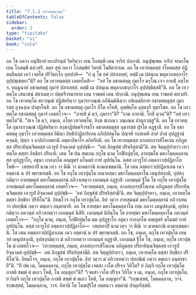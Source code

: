 ```yaml
---
title: "7.1.2 เทวทตฺตวตฺถุ"
tableOfContents: false
sidebar:
  order: 2
type: "tipitaka"
basket: "vi"
book: "cula"
---
```



<DynamicBreadcrumb />

<Division number="333" book="cula">

<Paragraph number="1502" book="cula">
อถ โข ภควา อนุปิยายํ ยถาภิรนฺตํ วิหริตฺวา เยน โกสมฺพี เตน จาริกํ ปกฺกามิ. อนุปุพฺเพน จาริกํ จรมาโน เยน โกสมฺพี ตทวสริ. ตตฺร สุทํ ภควา โกสมฺพิยํ วิหรติ โฆสิตาราเม. อถ โข เทวทตฺตสฺส รโหคตสฺส ปฏิสลฺลีนสฺส เอวํ เจตโส ปริวิตกฺโก อุทปาทิ—  “กํ นุ โข อหํ ปสาเทยฺยํ, ยสฺมิํ เม ปสนฺเน พหุลาภสกฺกาโร อุปฺปชฺเชยฺยา”ติ? อถ โข เทวทตฺตสฺส เอตทโหสิ—  “อยํ โข อชาตสตฺตุ กุมาโร ตรุโณ เจว อายติํ ภทฺโท จ. ยนฺนูนาหํ อชาตสตฺตุํ กุมารํ ปสาเทยฺยํ. ตสฺมิํ เม ปสนฺเน พหุลาภสกฺกาโร อุปฺปชฺชิสฺสตี”ติ.
</Paragraph>

<Paragraph number="1503" book="cula">
อถ โข เทวทตฺโต เสนาสนํ สํสาเมตฺวา ปตฺตจีวรมาทาย เยน ราชคหํ เตน ปกฺกามิ. อนุปุพฺเพน เยน ราชคหํ ตทวสริ. อถ โข เทวทตฺโต สกวณฺณํ ปฏิสํหริตฺวา กุมารกวณฺณํ อภินิมฺมินิตฺวา อหิเมขลิกาย อชาตสตฺตุสฺส กุมารสฺส อุจฺฉงฺเค ปาตุรโหสิ. อถ โข อชาตสตฺตุ กุมาโร ภีโต อโหสิ, อุพฺพิคฺโค อุสฺสงฺกี อุตฺรโสฺต. อถ โข เทวทตฺโต อชาตสตฺตุํ กุมารํ เอตทโวจ—  “ภายสิ มํ ตฺวํ, กุมารา”ติ? “อาม ภายามิ. โกสิ ตฺวนฺ”ติ? “อหํ เทวทตฺโต”ติ. “สเจ โข ตฺวํ, ภนฺเต, อโยฺย เทวทตฺโต, อิงฺฆ สเกเนว วณฺเณน ปาตุภวสฺสู”ติ. อถ โข เทวทตฺโต กุมารกวณฺณํ ปฏิสํหริตฺวา สงฺฆาฏิปตฺตจีวรธโร อชาตสตฺตุสฺส กุมารสฺส ปุรโต อฏฺฐาสิ. อถ โข อชาตสตฺตุ กุมาโร เทวทตฺตสฺส อิมินา อิทฺธิปาฏิหาริเยน อภิปฺปสนฺโน ปญฺจหิ รถสเตหิ สายํ ปาตํ อุปฏฺฐานํ คจฺฉติ, ปญฺจ จ ถาลิปากสตานิ ภตฺตาภิหาโร อภิหรียติ. อถ โข เทวทตฺตสฺส ลาภสกฺการสิโลเกน อภิภูตสฺส ปริยาทินฺนจิตฺตสฺส เอวรูปํ อิจฺฉาคตํ อุปฺปชฺชิ—  “อหํ ภิกฺขุสํฆํ ปริหริสฺสามี”ติ. สห จิตฺตุปฺปาทาว เทวทตฺโต ตสฺสา อิทฺธิยา ปริหายิ.
</Paragraph>

<Paragraph number="1504" book="cula">
เตน โข ปน สมเยน กกุโธ นาม โกฬิยปุตฺโต, อายสฺมโต มหาโมคฺคลฺลานสฺส อุปฏฺฐาโก, อธุนา กาลงฺกโต อญฺญตรํ มโนมยํ กายํ อุปปนฺโน. ตสฺส เอวรูโป อตฺตภาวปฺปฏิลาโภ โหติ—  เสยฺยถาปิ นาม เทฺว วา ตีณิ วา มาคธกานิ คามกฺเขตฺตานิ. โส เตน อตฺตภาวปฺปฏิลาเภน เนว อตฺตานํ น ปรํ พฺยาพาเธติ. อถ โข กกุโธ เทวปุตฺโต เยนายสฺมา มหาโมคฺคลฺลาโน เตนุปสงฺกมิ, อุปสงฺกมิตฺวา อายสฺมนฺตํ มหาโมคฺคลฺลานํ อภิวาเทตฺวา เอกมนฺตํ อฏฺฐาสิ. เอกมนฺตํ ฐิโต โข กกุโธ เทวปุตฺโต อายสฺมนฺตํ มหาโมคฺคลฺลานํ เอตทโวจ—  “เทวทตฺตสฺส, ภนฺเต, ลาภสกฺการสิโลเกน อภิภูตสฺส ปริยาทินฺนจิตฺตสฺส เอวรูปํ อิจฺฉาคตํ อุปฺปชฺชิ—  ‘อหํ ภิกฺขุสํฆํ ปริหริสฺสามี’ติ. สห จิตฺตุปฺปาทาว, ภนฺเต, เทวทตฺโต ตสฺสา อิทฺธิยา ปริหีโน”ติ. อิทมโวจ กกุโธ เทวปุตฺโต. อิทํ วตฺวา อายสฺมนฺตํ มหาโมคฺคลฺลานํ อภิวาเทตฺวา ปทกฺขิณํ กตฺวา ตตฺเถว อนฺตรธายิ.
</Paragraph>

<Paragraph number="1505" book="cula">
อถ โข อายสฺมา มหาโมคฺคลฺลาโน เยน ภควา เตนุปสงฺกมิ, อุปสงฺกมิตฺวา ภควนฺตํ อภิวาเทตฺวา เอกมนฺตํ นิสีทิ. เอกมนฺตํ นิสินฺโน โข อายสฺมา มหาโมคฺคลฺลาโน ภควนฺตํ เอตทโวจ—  “กกุโธ นาม, ภนฺเต, โกฬิยปุตฺโต มม อุปฏฺฐาโก อธุนา กาลงฺกโต อญฺญตรํ มโนมยํ กายํ อุปปนฺโน. ตสฺส เอวรูโป อตฺตภาวปฺปฏิลาโภ—  เสยฺยถาปิ นาม เทฺว วา ตีณิ วา มาคธกานิ คามกฺเขตฺตานิ. โส เตน อตฺตภาวปฺปฏิลาเภน เนว อตฺตานํ น ปรํ พฺยาพาเธติ. อถ โข, ภนฺเต, กกุโธ เทวปุตฺโต เยนาหํ เตนุปสงฺกมิ, อุปสงฺกมิตฺวา มํ อภิวาเทตฺวา เอกมนฺตํ อฏฺฐาสิ. เอกมนฺตํ ฐิโต โข, ภนฺเต, กกุโธ เทวปุตฺโต มํ เอตทโวจ—  ‘เทวทตฺตสฺส, ภนฺเต, ลาภสกฺการสิโลเกน อภิภูตสฺส ปริยาทินฺนจิตฺตสฺส เอวรูปํ อิจฺฉาคตํ อุปฺปชฺชิ—  อหํ ภิกฺขุสํฆํ ปริหริสฺสามีติ. สห จิตฺตุปฺปาทาว, ภนฺเต, เทวทตฺโต ตสฺสา อิทฺธิยา ปริหีโน’ติ. อิทมโวจ, ภนฺเต, กกุโธ เทวปุตฺโต. อิทํ วตฺวา มํ อภิวาเทตฺวา ปทกฺขิณํ กตฺวา ตตฺเถว อนฺตรธายี”ติ.
</Paragraph>

<Paragraph number="1506" book="cula">
“กิํ ปน เต, โมคฺคลฺลาน, กกุโธ เทวปุตฺโต เจตสา เจโต ปริจฺจ วิทิโต? ยํ กิญฺจิ กกุโธ เทวปุตฺโต ภาสติ สพฺพํ ตํ ตเถว โหติ, โน อญฺญถา”ติ? “เจตสา เจโต ปริจฺจ วิทิโต จ เม, ภนฺเต, กกุโธ เทวปุตฺโต. ยํ กิญฺจิ กกุโธ เทวปุตฺโต ภาสติ สพฺพํ ตํ ตเถว โหติ, โน อญฺญถา”ติ. “รกฺขเสฺสตํ, โมคฺคลฺลาน, วาจํ. รกฺขเสฺสตํ, โมคฺคลฺลาน, วาจํ. อิทานิ โส โมฆปุริโส อตฺตนาว อตฺตานํ ปาตุกริสฺสติ.
</Paragraph>
</Division>